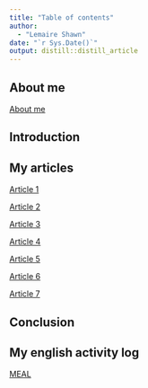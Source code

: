 ```yaml
---
title: "Table of contents"
author:
  - "Lemaire Shawn"
date: "`r Sys.Date()`"
output: distill::distill_article
---
```


## About me

[About me](https://shawnlemaire.github.io/shawn-shawn_blog/posts/about/)

## Introduction 



## My articles

[Article 1](https://shawnlemaire.github.io/shawn-shawn_blog/posts/article1/)

[Article 2](https://shawnlemaire.github.io/shawn-shawn_blog/posts/article2/)

[Article 3](https://shawnlemaire.github.io/shawn-shawn_blog/posts/article3/)

[Article 4](https://shawnlemaire.github.io/shawn-shawn_blog/posts/article4/)

[Article 5](https://shawnlemaire.github.io/shawn-shawn_blog/posts/article5/)

[Article 6](https://shawnlemaire.github.io/shawn-shawn_blog/posts/article6/)

[Article 7](https://shawnlemaire.github.io/shawn-shawn_blog/posts/article7/)

## Conclusion



## My english activity log

[MEAL](https://shawnlemaire.github.io/shawn-shawn_blog/posts/meal/)
